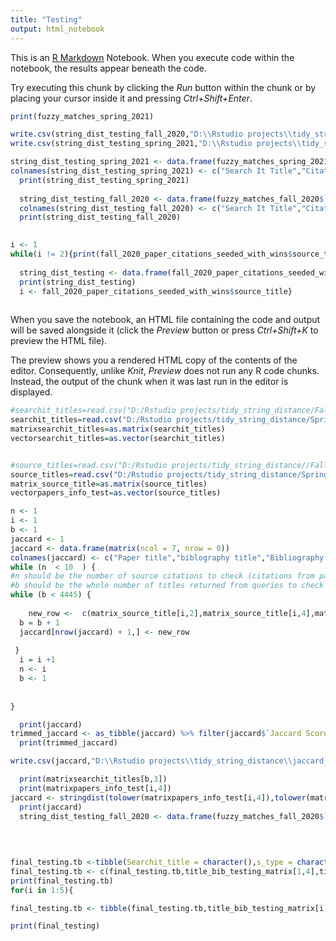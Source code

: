 ```yaml
---
title: "Testing"
output: html_notebook
---
```


This is an [R Markdown](http://rmarkdown.rstudio.com) Notebook. When you execute code within the notebook, the results appear beneath the code.

Try executing this chunk by clicking the *Run* button within the chunk or by placing your cursor inside it and pressing *Ctrl+Shift+Enter*.

```r
print(fuzzy_matches_spring_2021)
```

```r
write.csv(string_dist_testing_fall_2020,"D:\\Rstudio projects\\tidy_string_distance\\string_dist_testing_fall_2020_q10.csv")
write.csv(string_dist_testing_spring_2021,"D:\\Rstudio projects\\tidy_string_distance\\string_dist_testing_spring_2021_q10.csv")
```

```r


string_dist_testing_spring_2021 <- data.frame(fuzzy_matches_spring_2021$`Search It Result`,fuzzy_matches_spring_2021$`Citation Source Title`,fuzzy_matches_spring_2021$Similarity,stringdist(tolower(fuzzy_matches_spring_2021$`Search It Result`),tolower(fuzzy_matches_spring_2021$`Citation Source Title`), method = "jw"),stringdist(tolower(fuzzy_matches_spring_2021$`Search It Result`),tolower(fuzzy_matches_spring_2021$`Citation Source Title`), method = "jaccard", q = "10" ),stringdist(tolower(fuzzy_matches_spring_2021$`Search It Result`),tolower(fuzzy_matches_spring_2021$`Citation Source Title`), method = "lv"))
colnames(string_dist_testing_spring_2021) <- c("Search It Title","Citation Title","Fuzzy Match Score","JW Score", "Jaccard Score", "LV Score")
  print(string_dist_testing_spring_2021)
 
  string_dist_testing_fall_2020 <- data.frame(fuzzy_matches_fall_2020$`Search It Result`,fuzzy_matches_fall_2020$`Citation Source Title`,fuzzy_matches_fall_2020$Similarity,stringdist(tolower(fuzzy_matches_fall_2020$`Search It Result`),tolower(fuzzy_matches_fall_2020$`Citation Source Title`), method = "jw"),stringdist(tolower(fuzzy_matches_fall_2020$`Search It Result`),tolower(fuzzy_matches_fall_2020$`Citation Source Title`), method = "jaccard", q = "10"),stringdist(tolower(fuzzy_matches_fall_2020$`Search It Result`),tolower(fuzzy_matches_fall_2020$`Citation Source Title`), method = "lv"))
  colnames(string_dist_testing_fall_2020) <- c("Search It Title","Citation Title","Fuzzy Match Score","JW Score", "Jaccard Score", "LV Score")
  print(string_dist_testing_fall_2020) 
  


```

```r
i <- 1
while(i != 2){print(fall_2020_paper_citations_seeded_with_wins$source_title)
  
  string_dist_testing <- data.frame(fall_2020_paper_citations_seeded_with_wins$paper_title,paper_titles_testing$Title,fall_2020_paper_citations_seeded_with_wins$source_title,stringdist(tolower(fall_2020_paper_citations_seeded_with_wins$source_title),tolower(paper_titles_testing$Title), method = "jw"))
  print(string_dist_testing)
  i <- fall_2020_paper_citations_seeded_with_wins$source_title}
  
```

When you save the notebook, an HTML file containing the code and output will be saved alongside it (click the *Preview* button or press *Ctrl+Shift+K* to preview the HTML file).

The preview shows you a rendered HTML copy of the contents of the editor. Consequently, unlike *Knit*, *Preview* does not run any R code chunks. Instead, the output of the chunk when it was last run in the editor is displayed.

```r
#searchit_titles=read.csv("D:/Rstudio projects/tidy_string_distance/Fall_2020/Articles_only/paperTitles_inSearchItYes_Fall2020_articlesOnly_oneObsPerRow.csv")
searchit_titles=read.csv("D:/Rstudio projects/tidy_string_distance/Spring_2021/articles_only/paperTitles_inSearchItYes_Spri2021_articlesOnly_oneObsPerRow.csv")
matrixsearchit_titles=as.matrix(searchit_titles)
vectorsearchit_titles=as.vector(searchit_titles)


#source_titles=read.csv("D:/Rstudio projects/tidy_string_distance//Fall_2020/fall_2020_paper_citations_02.csv")
source_titles=read.csv("D:/Rstudio projects/tidy_string_distance/Spring_2021/spring_2021_paper_citations_01.csv")
matrix_source_title=as.matrix(source_titles)
vectorpapers_info_test=as.vector(source_titles)

```
```r

n <- 1
i <- 1
b <- 1
jaccard <- 1
jaccard <- data.frame(matrix(ncol = 7, nrow = 0))
colnames(jaccard) <- c("Paper title","biblography title","Bibliography Type","Query","Search It Title","Search It Type","Jaccard Score")
while (n  < 10  ) {
#n should be the number of source citations to check (citations from papers, for spring 21 citation count is 463 -- but for file size the one file has been broken up into 5 files -- 4 with < 100 citations a piece and the last with the rest)
#b should be the whole number of titles returned from queries to check  (titles returned from discovery layer to compare against. for spring 2021 this will be different based on the facets and the queries.....)
while (b < 4445) {
  
    new_row <-  c(matrix_source_title[i,2],matrix_source_title[i,4],matrix_source_title[i,6],matrixsearchit_titles[b,1],matrixsearchit_titles[b,3],matrixsearchit_titles[b,4],stringdist(tolower(matrix_source_title[i,4]),tolower(matrixsearchit_titles[b,3]), method = "jaccard", q = "7"))
  b = b + 1
  jaccard[nrow(jaccard) + 1,] <- new_row
   
 }
  i = i +1
  n <- i
  b <- 1
  
  
}
```
```r
  print(jaccard)
trimmed_jaccard <- as_tibble(jaccard) %>% filter(jaccard$`Jaccard Score` < "0.89945205479452")
  print(trimmed_jaccard)
```
```r
write.csv(jaccard,"D:\\Rstudio projects\\tidy_string_distance\\jaccard_q7_articles_only_spring21_again_01.csv")

```
```r
  print(matrixsearchit_titles[b,3])
  print(matrixpapers_info_test[i,4])
jaccard <- stringdist(tolower(matrixpapers_info_test[i,4]),tolower(matrixsearchit_titles[b,3]), method = "jaccard")
  print(jaccard)
  string_dist_testing_fall_2020 <- data.frame(fuzzy_matches_fall_2020$`Search It Result`,fuzzy_matches_fall_2020$`Citation Source Title`,fuzzy_matches_fall_2020$Similarity,stringdist(tolower(fuzzy_matches_fall_2020$`Search It Result`),tolower(fuzzy_matches_fall_2020$`Citation Source Title`), method = "jw"),stringdist(tolower(fuzzy_matches_fall_2020$`Search It Result`),tolower(fuzzy_matches_fall_2020$`Citation Source Title`), method = "jaccard", q = "10"),stringdist(tolower(fuzzy_matches_fall_2020$`Search It Result`),tolower(fuzzy_matches_fall_2020$`Citation Source Title`), method = "lv"))
  
   
  


```
```r
final_testing.tb <-tibble(Searchit_title = character(),s_type = character(),paper_title = character(), paper_type = character(), Jaccard = double())
final_testing.tb <- c(final_testing.tb,title_bib_testing_matrix[1,4],title_bib_testing_matrix[1,5],Spring2021_oneObsPerRow_matrix[1,3],Spring2021_oneObsPerRow_matrix[1,4],stringdist(title_bib_testing_matrix[1,4],Spring2021_oneObsPerRow_matrix[1,3], method = "jaccard"))
print(final_testing.tb)
for(i in 1:5){

final_testing.tb <- tibble(final_testing.tb,title_bib_testing_matrix[i,4],title_bib_testing_matrix[i,5],Spring2021_oneObsPerRow_matrix[i,3],Spring2021_oneObsPerRow_matrix[i,4],stringdist(title_bib_testing_matrix[i,4],Spring2021_oneObsPerRow_matrix[i,3], method = "jaccard"))}

print(final_testing)

```

